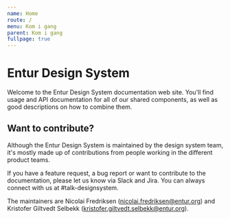 ```yaml
---
name: Home
route: /
menu: Kom i gang
parent: Kom i gang
fullpage: true
---
```


# Entur Design System

Welcome to the Entur Design System documentation web site. You'll find usage and API documentation for all of our shared components, as well as good descriptions on how to combine them.

## Want to contribute?

Although the Entur Design System is maintained by the design system team, it's mostly made up of contributions from people working in the different product teams.

If you have a feature request, a bug report or want to contribute to the documentation, please let us know via Slack and Jira. You can always connect with us at #talk-designsystem.

The maintainers are Nicolai Fredriksen (nicolai.fredriksen@entur.org) and Kristofer Giltvedt Selbekk (kristofer.giltvedt.selbekk@entur.org).
